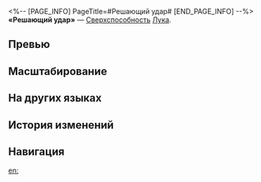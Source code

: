 <%-- [PAGE_INFO]
PageTitle=#Решающий удар#
[END_PAGE_INFO] --%>
{{Навык Инфобокс
|Название         = Решающий удар
|Изображение      = Навык Решающий удар.png
|Персонаж         = Лука
|Тип              = Сверхспособность
|Тэг              = Одиночная атака
|УронСтойк        = 30
|ЭнергияГен       = 5
|Энергия          = 130
|Длительность     = 
|Описание         = Получает 2 ур. статуса Воля к битве, а также имеет {{Доп эффект|базовый шанс}} 100% повысить получаемый выбранным противником урон на {{Цвет|Выделенный|12%—21,6%}} на 3 хода, после чего наносит этой цели физический урон, равный {{Цвет|Выделенный|198%—356,4%}} от силы атаки Луки.
|Свойство1        = 
|Масштабирование1 = 
}}
'''«Решающий удар»''' — [[Сверхспособность]] [[Лука]].

==Превью==
{{Превью
|Файл = Решающий удар Превью
}}

==Масштабирование==
{{Масштабирование навыка|тип=Сверхспособность
|198%;211.2%;224.4%;237.6%;250.8%;264%;280.5%;297%;313.5%;330%;343.2%;356.4%;369.6%;382.8%;396%
|12%;12.8%;13.6%;14.4%;15.2%;16%;17%;18%;19%;20%;20.8%;21.6%;22.4%;23.2%;24%
}}

==На других языках==
{{На других языках
|en   = Coup de Grâce
|zhs  = 制胜一击
|zht  = 制勝一擊
|ja   = {{Rubi|勝利|しょうり}}の{{Rubi|一撃|いちげき}}
|ko   = 승리의 일격
|es   = Golpe de gracia
|fr   = Coup de grâce
|ru   = Решающий удар
|th   = Coup de Grâce
|vi   = Đòn Chiến Thắng
|de   = Gnadenstoß
|id   = Coup de Grâce
|pt   = Golpe de Misericórdia
}}

==История изменений==
{{История изменений|3.5}}

==Навигация==
{{Навык Навбокс|Лука}}

[[en:]]